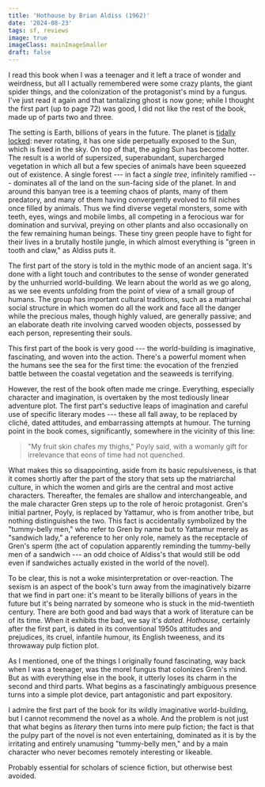 ```yaml
---
title: 'Hothouse by Brian Aldiss (1962)'
date: '2024-08-23'
tags: sf, reviews
image: true
imageClass: mainImageSmaller
draft: false
---
```


I read this book when I was a teenager and it left a trace of wonder and weirdness, but all I actually remembered were some crazy plants, the giant spider things, and the colonization of the protagonist's mind by a fungus. I've just read it again and that tantalizing ghost is now gone; while I thought the first part (up to page 72) was good, I did not like the rest of the book, made up of parts two and three.

The setting is Earth, billions of years in the future. The planet is [tidally locked](https://en.wikipedia.org/wiki/Tidal_locking): never rotating, it has one side perpetually exposed to the Sun, which is fixed in the sky. On top of that, the aging Sun has become hotter. The result is a world of supersized, superabundant, supercharged vegetation in which all but a few species of animals have been squeezed out of existence. A single forest --- in fact a _single tree_, infinitely ramified --- dominates all of the land on the sun-facing side of the planet. In and around this banyan tree is a teeming chaos of plants, many of them predatory, and many of them having convergently evolved to fill niches once filled by animals. Thus we find diverse vegetal monsters, some with teeth, eyes, wings and mobile limbs, all competing in a ferocious war for domination and survival, preying on other plants and also occasionally on the few remaining human beings. These tiny green people have to fight for their lives in a brutally hostile jungle, in which almost everything is "green in tooth and claw," as Aldiss puts it.

The first part of the story is told in the mythic mode of an ancient saga. It's done with a light touch and contributes to the sense of wonder generated by the unhurried world-building. We learn about the world as we go along, as we see events unfolding from the point of view of a small group of humans. The group has important cultural traditions, such as a matriarchal social structure in which women do all the work and face all the danger while the precious males, though highly valued, are generally passive; and an elaborate death rite involving carved wooden objects, possessed by each person, representing their souls.

This first part of the book is very good --- the world-building is imaginative, fascinating, and woven into the action. There's a powerful moment when the humans see the sea for the first time: the evocation of the frenzied battle between the coastal vegetation and the seaweeds is terrifying.

However, the rest of the book often made me cringe. Everything, especially character and imagination, is overtaken by the most tediously linear adventure plot. The first part's seductive leaps of imagination and careful use of specific literary modes --- these all fall away, to be replaced by cliché, dated attitudes, and embarrassing attempts at humour. The turning point in the book comes, significantly, somewhere in the vicinity of this line:

> "My fruit skin chafes my thighs," Poyly said, with a womanly gift for irrelevance that eons of time had not quenched.

What makes this so disappointing, aside from its basic repulsiveness, is that it comes shortly after the part of the story that sets up the matriarchal culture, in which the women and girls are the central and most active characters. Thereafter, the females are shallow and interchangeable, and the male character Gren steps up to the role of heroic protagonist. Gren's initial partner, Poyly, is replaced by Yattamur, who is from another tribe, but nothing distinguishes the two. This fact is accidentally symbolized by the "tummy-belly men," who refer to Gren by name but to Yattamur merely as "sandwich lady," a reference to her only role, namely as the receptacle of Gren's sperm (the act of copulation apparently reminding the tummy-belly men of a sandwich --- an odd choice of Aldiss's that would still be odd even if sandwiches actually existed in the world of the novel).

To be clear, this is not a woke misinterpretation or over-reaction. The sexism is an aspect of the book's turn away from the imaginatively bizarre that we find in part one: it's meant to be literally billions of years in the future but it's being narrated by someone who is stuck in the mid-twentieth century. There are both good and bad ways that a work of literature can be of its time. When it exhibits the bad, we say it's _dated_. _Hothouse_, certainly after the first part, is dated in its conventional 1950s attitudes and prejudices, its cruel, infantile humour, its English tweeness, and its throwaway pulp fiction plot.

As I mentioned, one of the things I originally found fascinating, way back when I was a teenager, was the morel fungus that colonizes Gren's mind. But as with everything else in the book, it utterly loses its charm in the second and third parts. What begins as a fascinatingly ambiguous presence turns into a simple plot device, part antagonistic and part expository.

I admire the first part of the book for its wildly imaginative world-building, but I cannot recommend the novel as a whole. And the problem is not just that what begins as _literary_ then turns into mere pulp fiction; the fact is that the pulpy part of the novel is not even entertaining, dominated as it is by the irritating and entirely unamusing "tummy-belly men," and by a main character who never becomes remotely interesting or likeable.

Probably essential for scholars of science fiction, but otherwise best avoided.